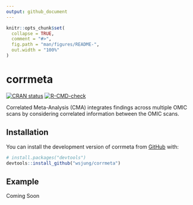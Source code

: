```yaml
---
output: github_document
---
```


<!-- README.md is generated from README.Rmd. Please edit that file -->

```r
knitr::opts_chunk$set(
  collapse = TRUE,
  comment = "#>",
  fig.path = "man/figures/README-",
  out.width = "100%"
)
```

# corrmeta

<!-- badges: start -->
[![CRAN status](https://www.r-pkg.org/badges/version/corrmeta)](https://CRAN.R-project.org/package=corrmeta)
[![R-CMD-check](https://github.com/wsjung/corrmeta/actions/workflows/R-CMD-check.yaml/badge.svg)](https://github.com/wsjung/corrmeta/actions/workflows/R-CMD-check.yaml)
<!-- badges: end -->

Correlated Meta-Analysis (CMA) integrates findings across multiple OMIC scans by considering correlated information between the OMIC scans. 

## Installation

You can install the development version of corrmeta from [GitHub](https://github.com/) with:

``` r
# install.packages("devtools")
devtools::install_github("wsjung/corrmeta")
```

## Example

Coming Soon
<!--
This is a basic example which shows you how to solve a common problem:

```r
library(corrmeta)
## basic example code
```

What is special about using `README.Rmd` instead of just `README.md`? You can include R chunks like so:

```r
summary(cars)
```

You'll still need to render `README.Rmd` regularly, to keep `README.md` up-to-date. `devtools::build_readme()` is handy for this. You could also use GitHub Actions to re-render `README.Rmd` every time you push. An example workflow can be found here: <https://github.com/r-lib/actions/tree/v1/examples>.

You can also embed plots, for example:

```r
plot(pressure)
```

In that case, don't forget to commit and push the resulting figure files, so they display on GitHub and CRAN.
-->

